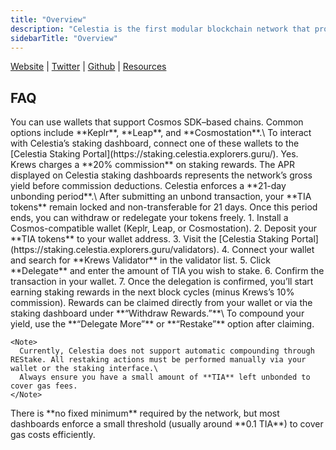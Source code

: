 ```yaml
---
title: "Overview"
description: "Celestia is the first modular blockchain network that provides a dedicated data availability layer for scalable rollups and modular blockchains. By decoupling consensus and data availability from execution, Celestia enables developers to deploy their own sovereign rollups with minimal setup and security overhead. Krews operates highly available Celestia validators and RPC nodes, ensuring consistent block propagation, accurate validator performance metrics, and stable uptime for delegators."
sidebarTitle: "Overview"
---
```


[Website](https://celestia.org/) <Icon icon="arrow-up-right" /> | [Twitter](https://x.com/celestia) <Icon icon="arrow-up-right" /> | [Github](https://github.com/celestiaorg) <Icon icon="arrow-up-right" /> | [Resources](https://blog.celestia.org/) <Icon icon="arrow-up-right" />

## FAQ

<AccordionGroup>
  <Accordion title="What wallets are supported for Celestia?">
    You can use wallets that support Cosmos SDK–based chains. Common options include **Keplr**, **Leap**, and **Cosmostation**.\
    To interact with Celestia’s staking dashboard, connect one of these wallets to the [Celestia Staking Portal](https://staking.celestia.explorers.guru/).
  </Accordion>
  <Accordion title="Is there a fee?">
    Yes. Krews charges a **20% commission** on staking rewards. The APR displayed on Celestia staking dashboards represents the network’s gross yield before commission deductions.
  </Accordion>
  <Accordion title="What is the unbonding period?">
    Celestia enforces a **21-day unbonding period**.\
    After submitting an unbond transaction, your **TIA tokens** remain locked and non-transferable for 21 days. Once this period ends, you can withdraw or redelegate your tokens freely.
  </Accordion>
  <Accordion title="How do I stake with Krews on Celestia?">
    1. Install a Cosmos-compatible wallet (Keplr, Leap, or Cosmostation).
    2. Deposit your **TIA tokens** to your wallet address.
    3. Visit the [Celestia Staking Portal](https://staking.celestia.explorers.guru/validators).
    4. Connect your wallet and search for **Krews Validator** in the validator list.
    5. Click **Delegate** and enter the amount of TIA you wish to stake.
    6. Confirm the transaction in your wallet.
    7. Once the delegation is confirmed, you’ll start earning staking rewards in the next block cycles (minus Krews’s 10% commission).
  </Accordion>
  <Accordion title="How can I claim and restake rewards?">
    Rewards can be claimed directly from your wallet or via the staking dashboard under **“Withdraw Rewards.”**\
    To compound your yield, use the **“Delegate More”** or **“Restake”** option after claiming.

    <Note>
      Currently, Celestia does not support automatic compounding through REStake. All restaking actions must be performed manually via your wallet or the staking interface.\
      Always ensure you have a small amount of **TIA** left unbonded to cover gas fees.
    </Note>
  </Accordion>
  <Accordion title="What is the minimum delegation amount?">
    There is **no fixed minimum** required by the network, but most dashboards enforce a small threshold (usually around **0.1 TIA**) to cover gas costs efficiently.
  </Accordion>
</AccordionGroup>